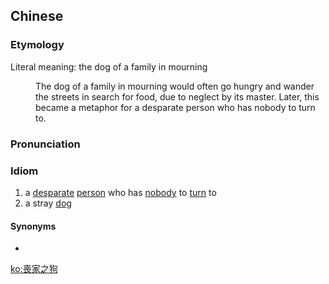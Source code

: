 {{also|丧家之狗}}
==Chinese==
{{zh-forms|s=丧家之狗}}

===Etymology===
Literal meaning: the dog of a family in mourning
: The dog of a family in mourning would often go hungry and wander the streets in search for food, due to neglect by its master. Later, this became a metaphor for a desparate person who has nobody to turn to.

===Pronunciation===
{{zh-pron
|m=sàngjiāzhīgǒu
|cat=id
}}

===Idiom===
{{zh-idiom}}

# a [[desparate]] [[person]] who has [[nobody]] to [[turn]] to
# a stray [[dog]]

====Synonyms====
* {{zh-l|喪家之犬}}

[[ko:喪家之狗]]